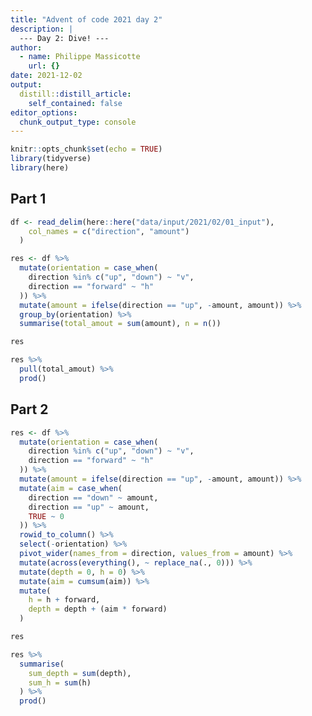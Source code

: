 ```yaml
---
title: "Advent of code 2021 day 2"
description: |
  --- Day 2: Dive! ---
author:
  - name: Philippe Massicotte
    url: {}
date: 2021-12-02
output:
  distill::distill_article:
    self_contained: false
editor_options: 
  chunk_output_type: console
---
```


```r
knitr::opts_chunk$set(echo = TRUE)
library(tidyverse)
library(here)
```

## Part 1

```r
df <- read_delim(here::here("data/input/2021/02/01_input"),
    col_names = c("direction", "amount")
  )

res <- df %>%
  mutate(orientation = case_when(
    direction %in% c("up", "down") ~ "v",
    direction == "forward" ~ "h"
  )) %>%
  mutate(amount = ifelse(direction == "up", -amount, amount)) %>%
  group_by(orientation) %>%
  summarise(total_amout = sum(amount), n = n())

res

res %>%
  pull(total_amout) %>%
  prod()
```

## Part 2

```r
res <- df %>%
  mutate(orientation = case_when(
    direction %in% c("up", "down") ~ "v",
    direction == "forward" ~ "h"
  )) %>%
  mutate(amount = ifelse(direction == "up", -amount, amount)) %>%
  mutate(aim = case_when(
    direction == "down" ~ amount,
    direction == "up" ~ amount,
    TRUE ~ 0
  )) %>%
  rowid_to_column() %>%
  select(-orientation) %>%
  pivot_wider(names_from = direction, values_from = amount) %>%
  mutate(across(everything(), ~ replace_na(., 0))) %>%
  mutate(depth = 0, h = 0) %>%
  mutate(aim = cumsum(aim)) %>% 
  mutate(
    h = h + forward,
    depth = depth + (aim * forward)
  )

res

res %>% 
  summarise(
    sum_depth = sum(depth),
    sum_h = sum(h)
  ) %>% 
  prod()
```


